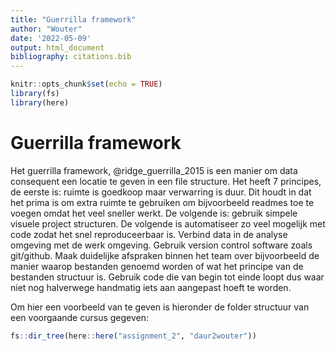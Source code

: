 ```yaml
---
title: "Guerrilla framework"
author: "Wouter"
date: '2022-05-09'
output: html_document
bibliography: citations.bib
---
```


```r
knitr::opts_chunk$set(echo = TRUE)
library(fs)
library(here)
```

# Guerrilla framework

Het guerrilla framework, @ridge_guerrilla_2015 is een manier om data consequent een locatie te geven in een file structure. Het heeft 7 principes, de eerste is: ruimte is goedkoop maar verwarring is duur. Dit houdt in dat het prima is om extra ruimte te gebruiken om bijvoorbeeld readmes toe te voegen omdat het veel sneller werkt. De volgende is: gebruik simpele visuele project structuren. De volgende is automatiseer zo veel mogelijk met code zodat het snel reproduceerbaar is. Verbind data in de analyse omgeving met de werk omgeving. Gebruik version control software zoals git/github. Maak duidelijke afspraken binnen het team over bijvoorbeeld de manier waarop bestanden genoemd worden of wat het principe van de bestanden structuur is. Gebruik code die van begin tot einde loopt dus waar niet nog halverwege handmatig iets aan aangepast hoeft te worden. 

Om hier een voorbeeld van te geven is hieronder de folder structuur van een voorgaande cursus gegeven: 

```r
fs::dir_tree(here::here("assignment_2", "daur2wouter"))
```